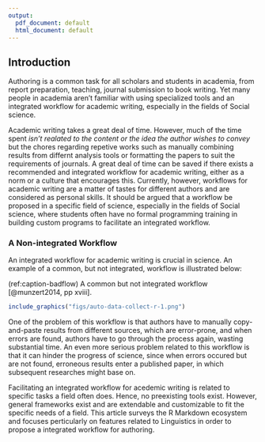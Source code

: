 ```yaml
---
output:
  pdf_document: default
  html_document: default
---
```

## Introduction

Authoring is a common task for all scholars and students in academia, from report preparation, teaching, journal submission to book writing. Yet many people in academia aren't familiar with using specialized tools and an integrated workflow for academic writing, especially in the fields of Social science.

Academic writing takes a great deal of time. However, much of the time spent *isn't realated to the content or the idea the author wishes to convey* but the chores regarding repetive works such as manually combining results from differnt analysis tools or formatting the papers to suit the requirements of journals.
A great deal of time can be saved if there exists a recommended and integrated workflow for academic writing, either as a norm or a culture that encourages this. Currently, however, workflows for academic writing are a matter of tastes for different authors and are considered as personal skills.
It should be argued that a workflow be proposed in a specific field of science, especially in the fields of Social science, where students often have no formal programming training in building custom programs to facilitate an integrated workflow.

### A Non-integrated Workflow

An integrated workflow for academic writing is crucial in science. An example of a common, but not integrated, workflow is illustrated below:

(ref:caption-badflow) A common but not integrated workflow [@munzert2014, pp xviii].

```r
include_graphics("figs/auto-data-collect-r-1.png")
```

One of the problem of this workflow is that authors have to manually copy-and-paste results from different sources, which are error-prone, and when errors are found, authors have to go through the process again, wasting substantial time.
An even more serious problem related to this workflow is that it can hinder the progress of science, since when errors occured but are not found, erroneous results enter a published paper, in which subsequent researches might base on.

Facilitating an integrated workflow for acedemic writing is related to specific tasks a field often does. Hence, no preexisting tools exist. However, general frameworks exist and are extendable and customizable to fit the specific needs of a field. This article surveys the R Markdown ecosystem and focuses perticularly on features related to Linguistics in order to propose a integrated workflow for authoring.

